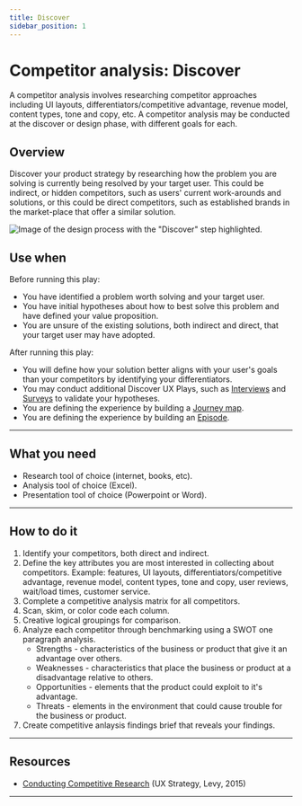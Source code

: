 ```yaml
---
title: Discover
sidebar_position: 1
---
```


# Competitor analysis: Discover

A competitor analysis involves researching competitor approaches including UI layouts, differentiators/competitive advantage, revenue model, content types, tone and copy, etc. A competitor analysis may be conducted at the discover or design phase, with different goals for each.

## Overview 

Discover your product strategy by researching how the problem you are solving is currently being resolved by your target user. This could be indirect, or hidden competitors, such as users' current work-arounds and solutions, or this could be direct competitors, such as established brands in the market-place that offer a similar solution. 

<ImageBlock>

![Image of the design process with the "Discover" step highlighted.](./images/competitor-analysis-discover.png)

</ImageBlock>

## Use when 

Before running this play:

- You have identified a problem worth solving and your target user.
- You have initial hypotheses about how to best solve this problem and have defined your value proposition.
- You are unsure of the existing solutions, both indirect and direct, that your target user may have adopted.

After running this play:

- You will define how your solution better aligns with your user's goals than your competitors by identifying your differentiators.
- You may conduct additional Discover UX Plays, such as [Interviews](/plays/interview) and [Surveys](/plays/survey) to validate your hypotheses.
- You are defining the experience by building a [Journey map](/plays/journey-mapping/define).
- You are defining the experience by building an [Episode](/plays/episode-model).
 
---

## What you need

- Research tool of choice (internet, books, etc).
- Analysis tool of choice (Excel).
- Presentation tool of choice (Powerpoint or Word).

---

## How to do it

1. Identify your competitors, both direct and indirect.
2. Define the key attributes you are most interested in collecting about competitors. Example: features, UI layouts, differentiators/competitive advantage, revenue model, content types, tone and copy, user reviews, wait/load times, customer service.
3. Complete a competitive analysis matrix for all competitors.
4. Scan, skim, or color code each column.
5. Creative logical groupings for comparison.
6. Analyze each competitor through benchmarking using a SWOT one paragraph analysis.
     - Strengths - characteristics of the business or product that give it an advantage over others.
     - Weaknesses - characteristics that place the business or product at a disadvantage relative to others.
     - Opportunities - elements that the product could exploit to it's advantage.
     - Threats - elements in the environment that could cause trouble for the business or product.
7. Create competitive anlaysis findings brief that reveals your findings.

---

## Resources 

- [Conducting Competitive Research](https://www.oreilly.com/library/view/ux-strategy/9781449372972/ch04.html) (UX Strategy, Levy, 2015)

---

<PlayHelp />
